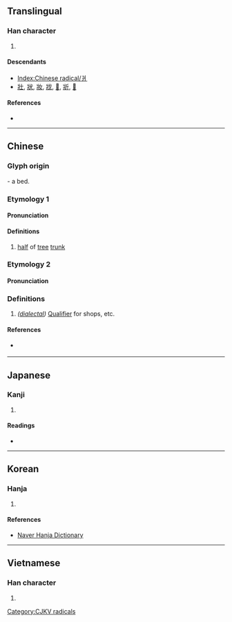 {{character info/new}}
{{also|丬|⽙|⺦}}
==Translingual==
{{stroke order|type=animate}}

===Han character===
{{Han char|rn=90|rad=爿|as=00|sn=4|four=22200|canj=VLM}}

# {{mul-kangxi radical-def}}

====Descendants====
* [[Index:Chinese radical/爿]]
* [[壯]], [[狀]], [[妝]], [[戕]], [[𢪇]], [[斨]], [[𧢼]]

====References====
* {{Han ref|kx=0691.090|dkj=19758|dj=1104.050|hdz=42374.010|uh=723F|ud=29247|bh=C962|bd=51554}}

----

==Chinese==
{{zh-forms|alt=丬}}

===Glyph origin===
{{Han etym}}
{{liushu|p}} - a bed.

===Etymology 1===
====Pronunciation====
{{zh-pron
|m=qiáng
|c=coeng4
|h=pfs=chhòng
|oc=2
}}

====Definitions====
{{zh-hanzi}}

# [[half]] of [[tree]] [[trunk]]

===Etymology 2===
====Pronunciation====
{{zh-pron
|m=pán
|c=baan6
|h=pfs=
|mn=pêng
|w=
|mc=
|oc=1
|ma=|ma2=
|cat=
}}

===Definitions===
{{zh-hanzi}}

# ''([[dialectal]])'' [[qualifier|Qualifier]] for shops, etc.

====References====
* {{qualifier|Min Nan}} {{thcwd|1224}}

----

==Japanese==

===Kanji===
{{ja-kanji|grade=|rs=爿00}}

# {{defn|lang=ja|sort=爿00}}

====Readings====
* {{ja-readings|on=[[しょう]] (shō)|kun=[[だい]] (dai), [[きぎれ]] (kigire)}}

----

==Korean==

===Hanja===
{{ko-hanja|hangeul=장|rv=jang|mr=chang|y=cang|eumhun=나뭇조각}}

# {{defn|lang=ko|sort=爿00}}

====References====
* [http://hanja.naver.com/hanja?q=%E7%88%BF Naver Hanja Dictionary]

----

==Vietnamese==

===Han character===
{{vi-readings|rs=爿00| hanviet = tường}}

# {{defn|lang=vi|sort=爿00}}

[[Category:CJKV radicals]]